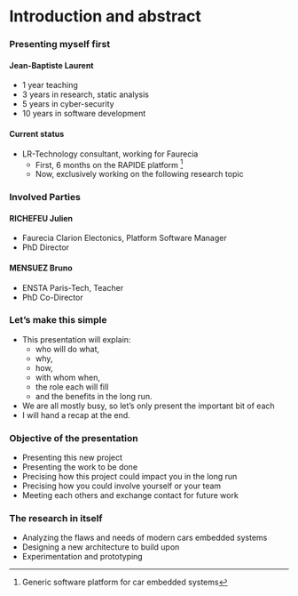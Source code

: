 # Introduction and abstract

### Presenting myself first

#### Jean-Baptiste Laurent

* 1 year teaching
* 3 years in research, static analysis
* 5 years in cyber-security
* 10 years in software development

#### Current status

* LR-Technology consultant, working for Faurecia
  * First, 6 months on the RAPIDE platform [^RAPIDE]
  * Now, exclusively working on the following research topic

### Involved Parties

#### RICHEFEU Julien
  * Faurecia Clarion Electonics, Platform Software Manager
  * PhD Director

#### MENSUEZ Bruno
  * ENSTA Paris-Tech, Teacher
  * PhD Co-Director

### Let's make this simple

- This presentation will explain:
  * who will do what,
  * why,
  * how,
  * with whom when,
  * the role each will fill
  * and the benefits in the long run.
- We are all mostly busy, so let's only present the important bit of each
- I will hand a recap at the end.

### Objective of the presentation

* Presenting this new project
* Presenting the work to be done
* Precising how this project could impact you in the long run
* Precising how you could involve yourself or your team
* Meeting each others and exchange contact for future work

### The research in itself

* Analyzing the flaws and needs of modern cars embedded systems
* Designing a new architecture to build upon
* Experimentation and prototyping


[^RAPIDE]: Generic software platform for car embedded systems
